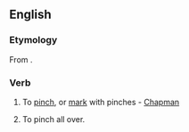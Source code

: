 ==English==

===Etymology===
From {{prefix|be|pinch}}.

===Verb===
{{en-verb|bepinch|es}}

# {{transitive|archaic}} To [[pinch]], or [[mark]] with pinches - [[Chapman]]
# {{transitive|dialectal}} To pinch all over.